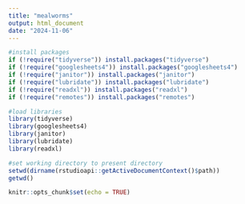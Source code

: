 ```yaml
---
title: "mealworms"
output: html_document
date: "2024-11-06"
---
```


```r
#install packages
if (!require("tidyverse")) install.packages("tidyverse")
if (!require("googlesheets4")) install.packages("googlesheets4")
if (!require("janitor")) install.packages("janitor")
if (!require("lubridate")) install.packages("lubridate")
if (!require("readxl")) install.packages("readxl")
if (!require("remotes")) install.packages("remotes")

#load libraries
library(tidyverse)
library(googlesheets4)
library(janitor)
library(lubridate)
library(readxl)

#set working directory to present directory
setwd(dirname(rstudioapi::getActiveDocumentContext()$path))
getwd()

knitr::opts_chunk$set(echo = TRUE)
```
